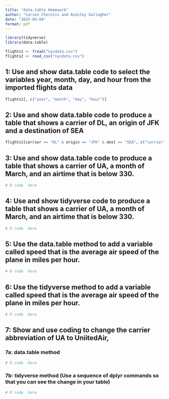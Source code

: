 ```yaml
---
title: "data.table Homework"
author: "Carson Cherniss and Ainsley Gallagher"
date: "2025-03-04"
format: pdf
---
```

```r
library(tidyverse)
library(data.table)

```

```r
flights1 <- fread("nycdata.csv")
flights2 <- read_csv("nycdata.csv")
```

## 1: Use and show data.table code to select the variables year, month, day, and hour from the imported flights data
```r
flights1[, c("year", "month", "day", "hour")]
```

## 2: Use and show data.table code to produce a table that shows a carrier of DL, an origin of JFK and a destination of SEA
```r
flights1[carrier == "DL" & origin == "JFK" & dest == "SEA", c("carrier","origin","dest")]
```

## 3: Use and show data.table code to produce a table that shows a carrier of UA, a month of March, and an airtime that is below 330.
```r
# R code  here

```

## 4: Use and show tidyverse code to produce a table that shows a carrier of UA, a month of March, and an airtime that is below 330.
```r
# R code  here

```

## 5: Use the data.table method to add a variable called speed that is the average air speed of the plane in miles per hour.
```r
# R code  here

```

## 6: Use the tidyverse method to add a variable called speed that is the average air speed of the plane in miles per hour.
```r
# R code  here

```

## 7: Show and use coding to change the carrier abbreviation of UA to UniitedAir,
### 7a: data.table method
```r
# R code  here

```

### 7b: tidyverse method (Use a sequence of dplyr commands so that you can see the change in your table)
```r
# R code  here

```
